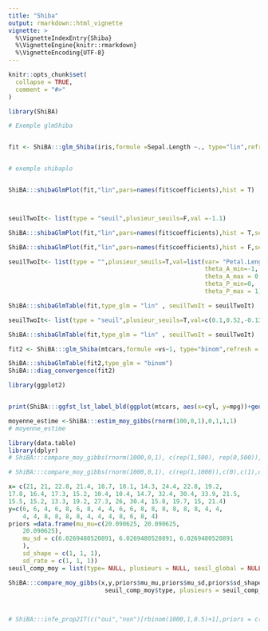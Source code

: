 ```yaml
---
title: "Shiba"
output: rmarkdown::html_vignette
vignette: >
  %\VignetteIndexEntry{Shiba}
  %\VignetteEngine{knitr::rmarkdown}
  %\VignetteEncoding{UTF-8}
---
```


```r
knitr::opts_chunk$set(
  collapse = TRUE,
  comment = "#>"
)
```

```r


library(ShiBA)
```


```r
# Exemple glmShiba


fit <- ShiBA:::glm_Shiba(iris,formule =Sepal.Length ~., type="lin",refresh = 0)



```

```r
# exemple shibaplo


ShiBA:::shibaGlmPlot(fit,"lin",pars=names(fit$coefficients),hist = T)




```

```r


seuilTwoIt<- list(type = "seuil",plusieur_seuils=F,val =-1.1)

ShiBA:::shibaGlmPlot(fit,"lin",pars=names(fit$coefficients),hist = T,seuilTwoIt = seuilTwoIt,color_1 = "#0000FF",color_2 = "red", )
```



```r


ShiBA:::shibaGlmPlot(fit,"lin",pars=names(fit$coefficients),hist = F,seuilTwoIt = seuilTwoIt)

```


```r


seuilTwoIt<- list(type = "",plusieur_seuils=T,val=list(var= "Petal.Length",
                                                       theta_A_min=-1,
                                                       theta_A_max = 0,
                                                       theta_P_min=0,
                                                       theta_P_max = 1))

ShiBA:::shibaGlmTable(fit,type_glm = "lin" , seuilTwoIt = seuilTwoIt)
```


```r
seuilTwoIt<- list(type = "seuil",plusieur_seuils=T,val=c(0.1,0.52,-0.13,0.4,0.5))

ShiBA:::shibaGlmTable(fit,type_glm = "lin" , seuilTwoIt = seuilTwoIt)
```


```r
fit2 <- ShiBA:::glm_Shiba(mtcars,formule =vs~1, type="binom",refresh = 0)
```



```r




ShiBA:::shibaGlmTable(fit2,type_glm = "binom")
ShiBA:::diag_convergence(fit2)
```


```r
library(ggplot2)


print(ShiBA:::ggfst_lst_label_bld(ggplot(mtcars, aes(x=cyl, y=mpg))+geom_point()))
```

```r


moyenne_estime <-ShiBA:::estim_moy_gibbs(rnorm(100,0,1),0,1,1,1)
# moyenne_estime
```

```r


library(data.table)
library(dplyr)
# ShiBA:::compare_moy_gibbs(rnorm(1000,0,1), c(rep(1,500), rep(0,500)),c(0,0),c(1,1),c(1,1),c(1,1),type="seuil",plusieurs =F,seuil_global = 0)
```

```r
# ShiBA:::compare_moy_gibbs(rnorm(1000,0,1), c(rep(1,1000)),c(0),c(1),c(1),c(1),type="seuil",plusieurs =F,seuil_global = 0)
```


```r
x= c(21, 21, 22.8, 21.4, 18.7, 18.1, 14.3, 24.4, 22.8, 19.2, 
17.8, 16.4, 17.3, 15.2, 10.4, 10.4, 14.7, 32.4, 30.4, 33.9, 21.5, 
15.5, 15.2, 13.3, 19.2, 27.3, 26, 30.4, 15.8, 19.7, 15, 21.4)
y=c(6, 6, 4, 6, 8, 6, 8, 4, 4, 6, 6, 8, 8, 8, 8, 8, 8, 4, 4, 
    4, 4, 8, 8, 8, 8, 4, 4, 4, 8, 6, 8, 4)
priors =data.frame(mu_mu=c(20.090625, 20.090625, 
    20.090625),
    mu_sd = c(6.0269480520891, 6.0269480520891, 6.0269480520891
    ),
    sd_shape = c(1, 1, 1),
    sd_rate = c(1, 1, 1))
seuil_comp_moy = list(type= NULL, plusieurs = NULL, seuil_global = NULL)


```
```r


ShiBA:::compare_moy_gibbs(x,y,priors$mu_mu,priors$mu_sd,priors$sd_shape,priors$sd_rate,
                           seuil_comp_moy$type, plusieurs = seuil_comp_moy$plusieurs)
      
      
```
```r
# ShiBA:::infe_prop2IT(c("oui","non")[rbinom(1000,1,0.5)+1],priors = c(0.5,0.5))



```

